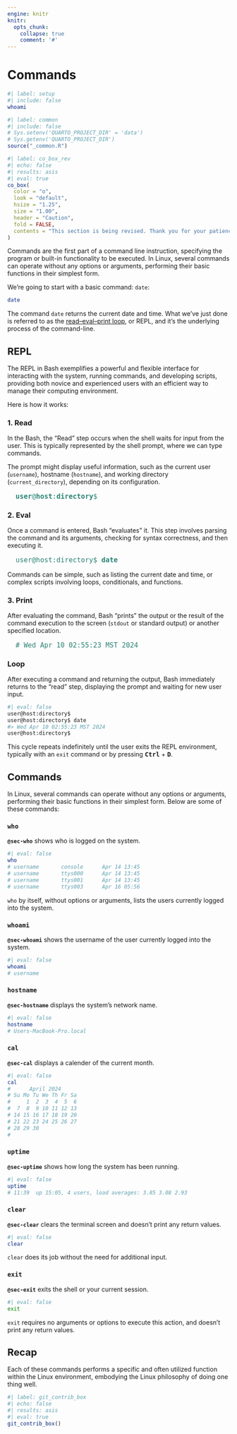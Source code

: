 ```yaml
---
engine: knitr
knitr:
  opts_chunk: 
    collapse: true
    comment: '#'
---
```


# Commands {#sec-commands}

```bash
#| label: setup
#| include: false
whoami
```


```r
#| label: common
#| include: false
# Sys.setenv('QUARTO_PROJECT_DIR' = 'data')
# Sys.getenv('QUARTO_PROJECT_DIR')
source("_common.R")
```


```r
#| label: co_box_rev
#| echo: false
#| results: asis
#| eval: true
co_box(
  color = "o",
  look = "default", 
  hsize = "1.25", 
  size = "1.00", 
  header = "Caution", 
  fold = FALSE,
  contents = "This section is being revised. Thank you for your patience."
)
```

Commands are the first part of a command line instruction, specifying the program or built-in functionality to be executed. In Linux, several commands can operate without any options or arguments, performing their basic functions in their simplest form.

We're going to start with a basic command: `date`:

```bash
date
```

The command `date` returns the current date and time. What we've just done is referred to as the [read–eval–print loop](https://www.computerhope.com/jargon/r/repl.htm), or REPL, and it's the underlying process of the command-line. 

## [REPL]{style="font-size: 1.05em; font-weight: bold;"}

The REPL in Bash exemplifies a powerful and flexible interface for interacting with the system, running commands, and developing scripts, providing both novice and experienced users with an efficient way to manage their computing environment.

Here is how it works: 

### 1. Read

In the Bash, the "Read" step occurs when the shell waits for input from the user. This is typically represented by the shell prompt, where we can type commands. 

The prompt might display useful information, such as the current user (`username`), hostname (`hostname`), and working directory (`current_directory`), depending on its configuration.

:::{style="font-size: 1.10em; color: #2c8475;"}

<pre>
  <strong>user</strong>@<strong>host</strong>:<strong>directory</strong>$
</pre>

:::


### 2. Eval

Once a command is entered, Bash "evaluates" it. This step involves parsing the command and its arguments, checking for syntax correctness, and then executing it. 

:::{style="font-size: 1.10em; color: #2c8475;"}

<pre>
  user@host:directory$ <strong>date</strong>
</pre>

:::

Commands can be simple, such as listing the current date and time, or complex scripts involving loops, conditionals, and functions.

### 3. Print

After evaluating the command, Bash "prints" the output or the result of the command execution to the screen (`stdout` or standard output) or another specified location. 

:::{style="font-size: 1.10em; color: #2c8475;"}

<pre>
  # Wed Apr 10 02:55:23 MST 2024
</pre>

:::

### Loop

After executing a command and returning the output, Bash immediately returns to the "read" step, displaying the prompt and waiting for new user input. 

```bash
#| eval: false
user@host:directory$
user@host:directory$ date
#> Wed Apr 10 02:55:23 MST 2024
user@host:directory$
```

This cycle repeats indefinitely until the user exits the REPL environment, typically with an `exit` command or by pressing **<kbd>Ctrl</kbd>** + **<kbd>D</kbd>**.

## [Commands]{style="font-size: 1.05em; font-weight: bold;"} 

In Linux, several commands can operate without any options or arguments, performing their basic functions in their simplest form. Below are some of these commands:

### `who` 

<code><strong>@sec-who</strong></code> shows who is logged on the system. 

```bash
#| eval: false 
who
# username       console      Apr 14 13:45 
# username       ttys000      Apr 14 13:45 
# username       ttys001      Apr 14 13:45 
# username       ttys003      Apr 16 05:56
```

`who` by itself, without options or arguments, lists the users currently logged into the system.

### `whoami` 

<code><strong>@sec-whoami</strong></code> shows the username of the user currently logged into the system. 

```bash
#| eval: false 
whoami
# username
```

### `hostname` 

<code><strong>@sec-hostname</strong></code> displays the system's network name.

```bash
#| eval: false
hostname
# Users-MacBook-Pro.local
```

### `cal` 

<code><strong>@sec-cal</strong></code> displays a calender of the current month.

```bash
#| eval: false 
cal
#      April 2024       
# Su Mo Tu We Th Fr Sa  
#     1  2  3  4  5  6  
#  7  8  9 10 11 12 13  
# 14 15 16 17 18 19 20  
# 21 22 23 24 25 26 27  
# 28 29 30              
# 
```

### `uptime` 

<code><strong>@sec-uptime</strong></code> shows how long the system has been running.

```bash
#| eval: false 
uptime
# 11:39  up 15:05, 4 users, load averages: 3.85 3.08 2.93
```

### `clear` 

<code><strong>@sec-clear</strong></code> clears the terminal screen and doesn’t print any return values.

```bash
#| eval: false
clear
```

`clear` does its job without the need for additional input.

### `exit` 

<code><strong>@sec-exit</strong></code> exits the shell or your current session. 

```bash
#| eval: false
exit
```

`exit` requires no arguments or options to execute this action, and doesn't print any return values.

## [Recap]{style="font-size: 1.05em; font-weight: bold;"}

Each of these commands performs a specific and often utilized function within the Linux environment, embodying the Linux philosophy of doing one thing well.

```r
#| label: git_contrib_box
#| echo: false
#| results: asis
#| eval: true
git_contrib_box()
```
